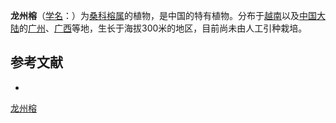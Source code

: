 {{Speciesbox
| name = 龙州榕
| status = 
| status_system = 
| image =
| genus = Ficus
| species = cardiophylla
| authority = Merr.
}}

'''龙州榕'''（[[学名|学名]]：{{lang|la|''Ficus cardiophylla''}}）为[[桑科|桑科]][[榕属|榕属]]的植物，是中国的特有植物。分布于[[越南|越南]]以及[[中国大陆|中国大陆]]的[[广州|广州]]、[[广西|广西]]等地，生长于海拔300米的地区，目前尚未由人工引种栽培。

== 参考文献 ==
<div class="references-small">
* {{cite web| url =http://www.bioinfo.cn/db05/KmzwSpecies.php?action=view&id=13650| title =龙州榕| work =《中国高等植物数据库全库》| publisher =中国科学院微生物研究所| author =昆明植物研究所| accessdate =2009-02-24| deadurl =yes| archiveurl =https://web.archive.org/web/20160305020557/http://www.bioinfo.cn/db05/KmzwSpecies.php?action=view&id=13650| archivedate =2016-03-05}}
</div>
{{Taxonbar|from=Q11181216}}

[[Category:榕属|龙州榕]]


{{植物小作品}}